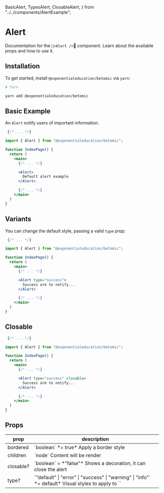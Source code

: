   BasicAlert,
  TypesAlert,
  ClosableAlert,
  } from "../../components/AlertExample";

# Alert

Documentation for the `<Alert />` component. Learn about the available props and how to use it.

## Installation

To get started, install `@exponentialeducation/betomic` via `yarn`:

```bash
# Yarn

yarn add @exponentialeducation/betomic
```

## Basic Example

An `Alert` notify users of important information.

```jsx highlight=3,10-12
 {/* ... */}

import { Alert } from "@exponentialeducation/betomic";

function IndexPage() {
  return (
    <main>
      {/* ... */}

      <Alert>
        Default alert example
      </Alert>

      {/* ... */}
    </main>
  )
}
```
<BasicAlert />

## Variants

You can change the default style, passing a valid `type` prop:

```jsx highlight=3,10
 {/* ... */}

import { Alert } from "@exponentialeducation/betomic";

function IndexPage() {
  return (
    <main>
      {/* ... */}

      <Alert type="success">
        Success are to notify...
      </Alert>

      {/* ... */}
    </main>
  )
}
```
<TypesAlert />

## Closable

```jsx highlight=3,10
 {/* ... */}

import { Alert } from "@exponentialeducation/betomic";

function IndexPage() {
  return (
    <main>
      {/* ... */}

      <Alert type="success" closable>
        Success are to notify...
      </Alert>

      {/* ... */}
    </main>
  )
}
```
<ClosableAlert />

## Props

<table className="min-w-full divide-y divide-gray-200">
  <thead>
    <tr>
      <th scope="col" className="border-l-0 border-r-0 px-6 py-3 text-left text-xs font-medium text-gray-500 uppercase tracking-wider">
        prop
      </th>
      <th scope="col" className="border-l-0 border-r-0 px-6 py-3 text-left text-xs font-medium text-gray-500 uppercase tracking-wider">
        description
      </th>
    </tr>
  </thead>
  <tbody className="divide-y divide-gray-200">
    <tr>
      <td className="border-l-0 border-r-0 px-6 py-4 text-sm font-medium text-gray-500">
        bordered
      </td>
      <td className="border-l-0 border-r-0 px-6 py-4 text-sm font-medium text-gray-500">
        `boolean` *= true* <span className="block">Apply a border style</span>
      </td>
    </tr>
    <tr>
      <td className="border-l-0 border-r-0 px-6 py-4 text-sm font-medium text-gray-500">
        children
      </td>
      <td className="border-l-0 border-r-0 px-6 py-4 text-sm font-medium text-gray-500">
        `node` <span className="block">Content will be render</span>
      </td>
    </tr>
    <tr>
      <td className="border-l-0 border-r-0 px-6 py-4 text-sm font-medium text-gray-500">
        closable?
      </td>
      <td className="border-l-0 border-r-0 px-6 py-4 text-sm font-medium text-gray-500">
        `boolean` = *"false"* <span className="block">Shows a decoration, it can close the alert</span>
      </td>
    </tr>
    <tr>
      <td className="border-l-0 border-r-0 px-6 py-4 text-sm font-medium text-gray-500">
        type?
      </td>
      <td className="border-l-0 border-r-0 px-6 py-4 text-sm font-medium text-gray-500">
        `"default" | "error" | "success" | "warning" | "info"` *= default* <span className="block">Visual styles to apply to `<Alert />`</span>
      </td>
    </tr>
  </tbody>
</table>
